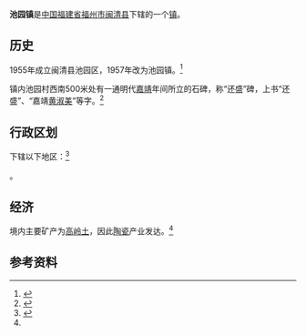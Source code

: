 {{中国乡级行政区|35/01/24/105/000
| 行政区全称 = 池园镇
| 景观照片文件名 = 
| 景观照片描述 = 
| 汉语拼音 = 
| 通用拼音 = 
| 注音符號 = 
| 其它标音类型1 = 
| 其它标音1 = 
| 其它标音类型2 = 
| 其它标音2 = 
| 其它语言类型1 = 
| 其它语言地名1 = 
| 其它语言类型2 = 
| 其它语言地名2 = 
| 上级行政区 = [[福建省|福建省]][[福州市|福州市]][[闽清县|闽清县]]
| 行政区类别 = [[镇|镇]]
| 总面积 = 
| 户籍人口 = 
| 户籍人口年份 = 
| 常住人口 = 
| 常住人口年份 = 
| 人口密度 = 
| 行政区划 = 
| 官方网站 = 
| 政府驻地 = 
| 邮政编码 = 
| 电话区号 = 591
| 毗邻行政区 = 
| 位置图文件名 = 
| 位置图描述 = 
}}
'''池园镇'''是[[中华人民共和国|中国]][[福建省|福建省]][[福州市|福州市]][[闽清县|闽清县]]下辖的一个[[镇|镇]]。

==历史==
1955年成立闽清县池园区，1957年改为池园镇。<ref name="fujianxiangqing">{{cite book |editor=《福建乡情》编委会 |title=福建乡情 |date=1995.01 |publisher=中国统计出版社 |location=北京 |isbn=7-5037-1764-5 |page=105}}</ref>

镇内池园村西南500米处有一通明代[[嘉靖|嘉靖]]年间所立的石碑，称“还盛”碑，上书“还盛”、“嘉靖[[黄淑美|黄淑美]]”等字。<ref>{{cite book |editor=国家文物局 |title=中国文物地图集 福建分册 下 |date=2007.12 |publisher=福建省地图出版社 |location=福州 |isbn=978-7-80516-829-6 |page=134}}</ref>

== 行政区划 ==
{{PAGENAMEBASE}}下辖以下地区：<ref>{{PRC admin/ref sgc|35/01/24/105/000}}</ref>

{{PRC admin/children|35/01/24/105/000}}。

==经济==
境内主要矿产为[[高岭土|高岭土]]，因此[[陶瓷|陶瓷]]产业发达。<ref name="fujianxiangqing" />

== 参考资料 ==
{{reflist}}

{{PRC admin/navcat|35/01/24/105/000}}